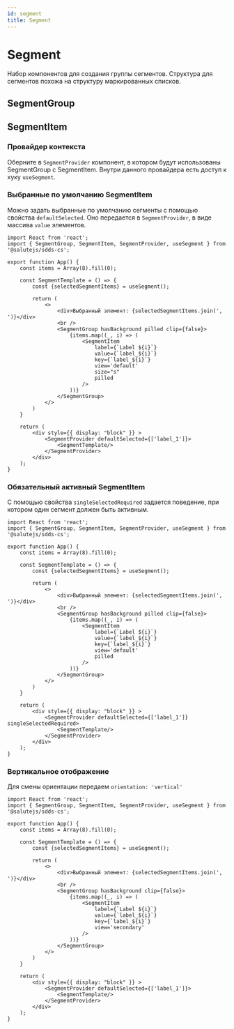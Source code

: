 ```yaml
---
id: segment
title: Segment
---
```



# Segment
Набор компонентов для создания группы сегментов.
Структура для сегментов похожа на структуру маркированных списков.

## SegmentGroup

<Description name="SegmentGroup" />
<PropsTable name="SegmentGroup"  exclude={['css', 'selectedView']} />

## SegmentItem

<Description name="SegmentItem" />
<PropsTable name="SegmentItem"  exclude={['css', 'filledBackground', 'disabled']} />

### Провайдер контекста

Оберните в `SegmentProvider` компонент, в котором будут использованы SegmentGroup с SegmentItem.
Внутри данного провайдера есть доступ к хуку `useSegment`.

### Выбранные по умолчанию SegmentItem

Можно задать выбранные по умолчанию сегменты с помощью свойства `defaultSelected`.
Оно передается в `SegmentProvider`, в виде массива `value` элементов.

```tsx live
import React from 'react';
import { SegmentGroup, SegmentItem, SegmentProvider, useSegment } from '@salutejs/sdds-cs';

export function App() {
    const items = Array(8).fill(0);

    const SegmentTemplate = () => {
        const {selectedSegmentItems} = useSegment();

        return (
            <>
                <div>Выбранный элемент: {selectedSegmentItems.join(', ')}</div>
                <br />
                <SegmentGroup hasBackground pilled clip={false}>
                    {items.map((_, i) => (
                        <SegmentItem
                            label={`Label ${i}`}
                            value={`label_${i}`}
                            key={`label_${i}`}
                            view='default'
                            size="s"
                            pilled
                        />
                    ))}
                </SegmentGroup>
            </>
        )
    }

    return (
        <div style={{ display: "block" }} >
            <SegmentProvider defaultSelected={['label_1']}>
                <SegmentTemplate/>
            </SegmentProvider>
        </div>
    );
}
```

### Обязательный активный SegmentItem

С помощью свойства `singleSelectedRequired` задается поведение, 
при котором один сегмент должен быть активным.

```tsx live
import React from 'react';
import { SegmentGroup, SegmentItem, SegmentProvider, useSegment } from '@salutejs/sdds-cs';

export function App() {
    const items = Array(8).fill(0);

    const SegmentTemplate = () => {
        const {selectedSegmentItems} = useSegment();

        return (
            <>
                <div>Выбранный элемент: {selectedSegmentItems.join(', ')}</div>
                <br />
                <SegmentGroup hasBackground pilled clip={false}>
                    {items.map((_, i) => (
                        <SegmentItem
                            label={`Label ${i}`}
                            value={`label_${i}`}
                            key={`label_${i}`}
                            view='default'
                            pilled
                        />
                    ))}
                </SegmentGroup>
            </>
        )
    }

    return (
        <div style={{ display: "block" }} >
            <SegmentProvider defaultSelected={['label_1']} singleSelectedRequired>
                <SegmentTemplate/>
            </SegmentProvider>
        </div>
    );
}
```

### Вертикальное отображение

Для смены ориентации передаем `orientation: 'vertical'`

```tsx live
import React from 'react';
import { SegmentGroup, SegmentItem, SegmentProvider, useSegment } from '@salutejs/sdds-cs';

export function App() {
    const items = Array(8).fill(0);

    const SegmentTemplate = () => {
        const {selectedSegmentItems} = useSegment();

        return (
            <>
                <div>Выбранный элемент: {selectedSegmentItems.join(', ')}</div>
                <br />
                <SegmentGroup hasBackground clip={false}>
                    {items.map((_, i) => (
                        <SegmentItem
                            label={`Label ${i}`}
                            value={`label_${i}`}
                            key={`label_${i}`}
                            view='secondary'
                        />
                    ))}
                </SegmentGroup>
            </>
        )
    }

    return (
        <div style={{ display: "block" }} >
            <SegmentProvider defaultSelected={['label_1']}>
                <SegmentTemplate/>
            </SegmentProvider>
        </div>
    );
}
```

